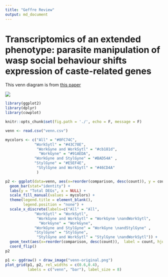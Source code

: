 ```yaml
---
title: "Geffre Review"
output: md_document
---
```

  
# Transcriptomics of an extended phenotype: parasite manipulation of wasp social behaviour shifts expression of caste-related genes
  
  This venn diagram is from [this paper](https://royalsocietypublishing.org/doi/full/10.1098/rspb.2017.0029?url_ver=Z39.88-2003&rfr_id=ori:rid:crossref.org&rfr_dat=cr_pub%3dpubmed)

![](venn-original.png)

```r
library(ggplot2)
library(dplyr)
library(cowplot)

knitr::opts_chunk$set(fig.path = './', echo = F, message = F)
```


```r
venn <- read.csv("venn.csv")

mycolors <- c("All" = "#0FC74C",
             "WorkSytl" = "#43C78E",
              "WorkGyne and WorkSytl" = "#cb181d", 
               "WorkGyne" = "#91AEDA", 
             "WorkGyne and StylGyne" = "#BAD54A" ,
             "StylGyne" = "#E5EF4E",
              "StylGyne and WorkSytl" = "#46CD4A"
              )   

p2 <- ggplot(data=venn, aes(x=reorder(comparison, desc(count)), y = count,  fill = comparison)) + 
  geom_bar(stat="identity") +
  labs(y = "Total DEGs", x = NULL) +
  scale_fill_manual(values = mycolors) +
  theme(legend.title = element_blank(),
        legend.position = "none") +
  scale_x_discrete(labels=c("All" = "All",
             "WorkSytl" = "WorkSytl",
              "WorkGyne and WorkSytl" = "WorkGyne \nandWorkSytl", 
               "WorkGyne" = "WorkGyne", 
             "WorkGyne and StylGyne" = "WorkGyne \nandStylGyne" ,
             "StylGyne" = "StylGyne",
              "StylGyne and WorkSytl" = "StylGyne \nandWorkSytl")) +
  geom_text(aes(x=reorder(comparison, desc(count)),  label = count, hjust = 0.5)) +
  coord_flip()
p2
```

```r
p1 <- ggdraw() + draw_image("venn-original.png")
plot_grid(p1, p2, rel_widths = c(0.6,0.4),
          labels = c("venn", "bar"), label_size = 8)
```
